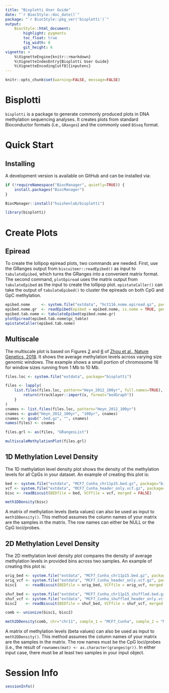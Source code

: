 ```yaml
---
title: "Bisplotti User Guide"
date: "`r BiocStyle::doc_date()`"
package: "`r BiocStyle::pkg_ver('bisplotti')`"
output:
    BiocStyle::html_document:
        highlight: pygments
        toc_float: true
        fig_width: 8
        git_height: 6
vignette: >
    %\VignetteEngine{knitr::rmarkdown}
    %\VignetteIndexEntry{Bisplotti User Guide}
    %\VignetteEncoding[utf8]{inputenc}
---
```


```r
knitr::opts_chunk$set(warning=FALSE, message=FALSE)
```

# Bisplotti

`bisplotti` is a package to generate commonly produced plots in DNA methylation
sequencing analyses. It creates plots from standard Bioconductor formats (i.e.,
`GRanges`) and the commonly used `BSseq` format.

# Quick Start

## Installing

A development version is available on GitHub and can be installed via:

```r
if (!requireNamespace("BiocManager", quietly=TRUE)) {
    install.packages("BiocManager")
}

BiocManager::install("huishenlab/bisplotti")
```

```r
library(bisplotti)
```

# Create Plots

## Epiread

To create the lollipop epiread plots, two commands are needed. First, use the
GRanges output from `biscuiteer::readEpibed()` as input to `tabulateEpibed`,
which turns the GRanges into a convenient matrix format. The second command,
`plotEpiread` uses the matrix output from `tabulateEpibed` as the input to
create the lollipop plot. `epistateCaller()` can take the output of
`tabulateEpibed()` to cluster the epireads on both CpG and GpC methylation.

```r
epibed.nome     <- system.file("extdata", "hct116.nome.epiread.gz", package="biscuiteer")
epibed.nome.gr  <- readEpibed(epibed = epibed.nome, is.nome = TRUE, genome = "hg19", chr = "chr1")
epibed.tab.nome <- tabulateEpibed(epibed.nome.gr)
plotEpiread(epibed.tab.nome$gc_table)
epistateCaller(epibed.tab.nome)
```

## Multiscale

The multiscale plot is based on Figures [2](https://www.nature.com/articles/s41588-018-0073-4/figures/2) 
and [6](https://www.nature.com/articles/s41588-018-0073-4/figures/6) of 
[Zhou et al., Nature Genetics, 2018](https://www.nature.com/articles/s41588-018-0073-4).
It shows the average methylation levels across varying size genomic windows.
The example shows a small portion of chromosome 16 for window sizes running
from 1 Mb to 10 Mb.

```r
files.loc <- system.file("extdata", package="bisplotti")

files <- lapply(
    list.files(files.loc, pattern="Heyn_2012_100yr", full.names=TRUE), function(x) {
        return(rtracklayer::import(x, format="bedGraph"))
    }
)
cnames <- list.files(files.loc, pattern="Heyn_2012_100yr")
cnames <- gsub("Heyn_2012_100yr", "100yr", cnames)
cnames <- gsub(".bed.gz", "", cnames)
names(files) <- cnames

files.grl <- as(files, "GRangesList")

multiscaleMethylationPlot(files.grl)
```

## 1D Methylation Level Density

The 1D methylation level density plot shows the density of the methylation
levels for all CpGs in your dataset. An example of creating this plot is:

```r
bed <- system.file("extdata", "MCF7_Cunha_chr11p15.bed.gz", package="biscuiteer")
vcf <- system.file("extdata", "MCF7_Cunha_header_only.vcf.gz", package="biscuiteer")
bisc <- readBiscuit(BEDfile = bed, VCFfile = vcf, merged = FALSE)

meth1DDensity(bisc)
```
A matrix of methylation levels (beta values) can also be used as input to
`meth1DDensity()`. This method assumes the column names of your matrix are the
samples in the matrix. The row names can either be NULL or the CpG loci/probes.

## 2D Methylation Level Density

The 2D methylation level density plot compares the density of average
methylation levels in provided bins across two samples. An example of creating
this plot is:

```r
orig_bed <- system.file("extdata", "MCF7_Cunha_chr11p15.bed.gz", package="biscuiteer")
orig_vcf <- system.file("extdata", "MCF7_Cunha_header_only.vcf.gz", package="biscuiteer")
bisc1    <- readBiscuit(BEDfile = orig_bed, VCFfile = orig_vcf, merged = FALSE)

shuf_bed <- system.file("extdata", "MCF7_Cunha_chr11p15_shuffled.bed.gz", package="biscuiteer")
shuf_vcf <- system.file("extdata", "MCF7_Cunha_shuffled_header_only.vcf.gz", package="biscuiteer")
bisc2    <- readBiscuit(BEDfile = shuf_bed, VCFfile = shuf_vcf, merged = FALSE)

comb <- unionize(bisc1, bisc2)

meth2DDensity(comb, chr="chr11", sample_1 = "MCF7_Cunha", sample_2 = "MCF7_Cunha_shuffled")
```

A matrix of methylation levels (beta values) can also be used as input to
`meth2DDensity()`. This method assumes the column names of your matrix are the
samples in the matrix. The row names must be the CpG loci/probes (i.e., the
result of `rownames(mat) <- as.character(granges(gr))`. In either input case,
there must be at least two samples in your input object.

# Session Info

```r
sessionInfo()
```

